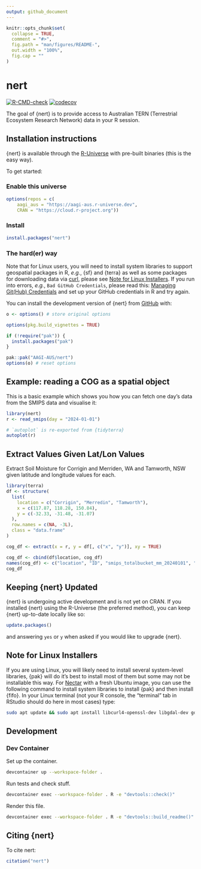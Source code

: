```yaml
---
output: github_document
---
```


<!-- README.md is generated from README.Rmd. Please edit that file -->

```r
knitr::opts_chunk$set(
  collapse = TRUE,
  comment = "#>",
  fig.path = "man/figures/README-",
  out.width = "100%",
  fig.cap = ""
)
```

# nert

<!-- badges: start -->
[![R-CMD-check](https://github.com/AAGI-AUS/nert/actions/workflows/R-CMD-check.yaml/badge.svg)](https://github.com/AAGI-AUS/nert/actions/workflows/R-CMD-check.yaml)
[![codecov](https://codecov.io/gh/AAGI-AUS/nert/graph/badge.svg?token=WgBeTrqQnQ)](https://codecov.io/gh/AAGI-AUS/nert)
<!-- badges: end -->

The goal of {nert} is to provide access to Australian TERN (Terrestrial Ecosystem Research Network) data in your R session.

## Installation instructions

{nert} is available through the [R-Universe](https://r-universe.dev/search) with pre-built binaries (this is the easy way).

To get started:

### Enable this universe

```r
options(repos = c(
    aagi_aus = "https://aagi-aus.r-universe.dev",
    CRAN = "https://cloud.r-project.org"))
```

### Install

```r
install.packages("nert")
```

### The hard(er) way

Note that for Linux users, you will need to install system libraries to support geospatial packages in R, _e.g._, {sf} and {terra} as well as some packages for downloading data via [curl](https://curl.se/download.html), please see [Note for Linux Installers](#Note-for-Linux-Installers).
If you run into errors, _e.g._, `Bad GitHub Credentials`, please read this: [Managing Git(Hub) Credentials](https://usethis.r-lib.org/articles/git-credentials.html) and set up your GitHub credentials in R and try again.

You can install the development version of {nert} from [GitHub](https://github.com/AAGI-AUS/nert) with:

```r
o <- options() # store original options

options(pkg.build_vignettes = TRUE)

if (!require("pak")) {
  install.packages("pak")
}

pak::pak("AAGI-AUS/nert")
options(o) # reset options
```

## Example: reading a COG as a spatial object

This is a basic example which shows you how you can fetch one day's data from the SMIPS data and visualise it:

```r
library(nert)
r <- read_smips(day = "2024-01-01")

# `autoplot` is re-exported from {tidyterra}
autoplot(r)
```

## Extract Values Given Lat/Lon Values

Extract Soil Moisture for Corrigin and Merriden, WA and Tamworth, NSW given latitude and longitude values for each.

```r
library(terra)
df <- structure(
  list(
    location = c("Corrigin", "Merredin", "Tamworth"),
    x = c(117.87, 118.28, 150.84),
    y = c(-32.33, -31.48, -31.07)
  ),
  row.names = c(NA, -3L),
  class = "data.frame"
)

cog_df <- extract(x = r, y = df[, c("x", "y")], xy = TRUE)

cog_df <- cbind(df$location, cog_df)
names(cog_df) <- c("location", "ID", "smips_totalbucket_mm_20240101", "x", "y")
cog_df
```

## Keeping {nert} Updated 

{nert} is undergoing active development and is not yet on CRAN.
If you installed {nert} using the R-Universe (the preferred method), you can keep {nert} up-to-date locally like so:

```r
update.packages()
```

and answering `yes` or `y` when asked if you would like to upgrade {nert}.

## Note for Linux Installers

If you are using Linux, you will likely need to install several system-level libraries, {pak} will do it's best to install most of them but some may not be installable this way.
For [Nectar](https://ardc.edu.au/services/ardc-nectar-research-cloud/) with a fresh Ubuntu image, you can use the following command to install system libraries to install {pak} and then install {fifo}.
In your Linux terminal (not your R console, the "terminal" tab in RStudio should do here in most cases) type:

```bash
sudo apt update && sudo apt install libcurl4-openssl-dev libgdal-dev gdal-bin libgeos-dev libproj-dev libsqlite3-dev libudunits2-dev libxml2-dev
```

## Development

### Dev Container

Set up the container.

```bash
devcontainer up --workspace-folder .
```

Run tests and check stuff.

```bash
devcontainer exec --workspace-folder . R -e "devtools::check()"
```

Render this file.

```bash
devcontainer exec --workspace-folder . R -e "devtools::build_readme()"
```

## Citing {nert}

To cite nert:

```r
citation("nert")
```
